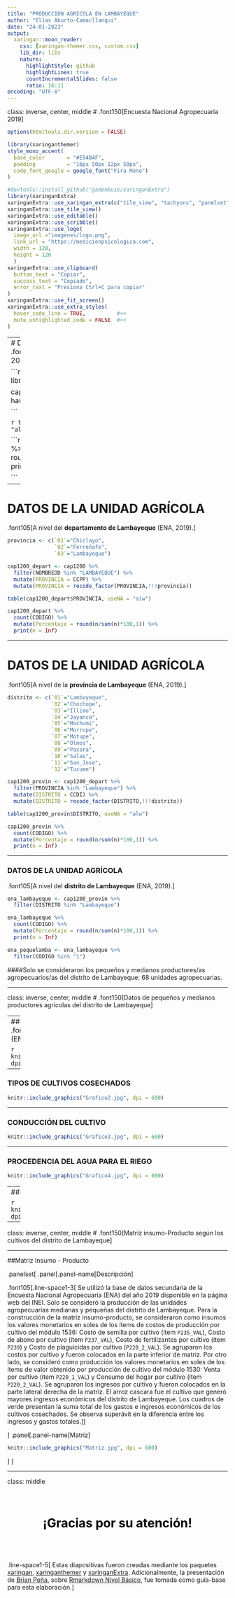---
title: "PRODUCCIÓN AGRÍCOLA EN LAMBAYEQUE"
author: "Elías Aburto-Camacllanqui"
date: "24-01-2023"
output:
  xaringan::moon_reader:
    css: [xaringan-themer.css, custom.css]
    lib_dir: libs
    nature:
      highlightStyle: github
      highlightLines: true
      countIncrementalSlides: false
      ratio: 16:11
encoding: "UTF-8"
---

class: inverse, center, middle
# .font150[Encuesta Nacional Agropecuaria 2019]


```{r setup, include=FALSE}
options(htmltools.dir.version = FALSE)
```

```{r xaringan-themer, warning=FALSE, include=FALSE}
library(xaringanthemer)
style_mono_accent(
  base_color       = "#E94B4F",
  padding          = "16px 50px 12px 50px",
  code_font_google = google_font("Fira Mono")
)
```

```{r xaringanExtra, echo=FALSE}
#devtools::install_github("gadenbuie/xaringanExtra")
library(xaringanExtra)
xaringanExtra::use_xaringan_extra(c("tile_view", "tachyons", "panelset"))
xaringanExtra::use_tile_view()
xaringanExtra::use_editable()
xaringanExtra::use_scribble()
xaringanExtra::use_logo(
  image_url ="imagenes/logo.png", 
  link_url = "https://medicionpsicologica.com",
  width = 120, 
  height = 120
  )
xaringanExtra::use_clipboard(
  button_text = "Copiar",
  success_text = "Copiado",
  error_text = "Presiona Ctrl+C para copiar"
)
xaringanExtra::use_fit_screen()
xaringanExtra::use_extra_styles(
  hover_code_line = TRUE,          #<<
  mute_unhighlighted_code = FALSE  #<<
)
```



---
# DATOS DE LA UNIDAD AGRÍCOLA
.font105[A nivel **nacional** (ENA, 2019).]


```{r, include=FALSE}
library(tidyverse)
library(patchwork)

cap1200 <- haven::read_sav("20_Cap1200.sav")

```




```{r echo=FALSE, out.width = "70%", message = FALSE, warning = FALSE}
table(cap1200$NOMBREDD, useNA = "alw")
```

```{r echo=FALSE, out.width = "70%", message = FALSE, warning = FALSE}
cap1200 %>% 
  count(CODIGO) %>%
  mutate(Porcentaje = round(n/sum(n)*100,1)) %>% 
  print(n = Inf)

```


---

# DATOS DE LA UNIDAD AGRÍCOLA
.font105[A nivel del **departamento de Lambayeque** (ENA, 2019).]


```{r, include=FALSE}
provincia <- c(`01`="Chiclayo",
               `02`="Ferreñafe",
               `03`="Lambayeque")

cap1200_depart <- cap1200 %>%
  filter(NOMBREDD %in% "LAMBAYEQUE") %>%
  mutate(PROVINCIA = CCPP) %>%
  mutate(PROVINCIA = recode_factor(PROVINCIA,!!!provincia))

```


```{r echo=FALSE, out.width = "70%", message = FALSE, warning = FALSE}
table(cap1200_depart$PROVINCIA, useNA = "alw")
```


```{r echo=FALSE, out.width = "70%", message = FALSE, warning = FALSE}
cap1200_depart %>% 
  count(CODIGO) %>%
  mutate(Porcentaje = round(n/sum(n)*100,1)) %>% 
  print(n = Inf)
```



---

# DATOS DE LA UNIDAD AGRÍCOLA
.font105[A nivel de la **provincia de Lambayeque** (ENA, 2019).]


```{r, include=FALSE}
distrito <- c(`01`="Lambayeque",
              `02`="Chochope",
              `03`="Illimo",
              `04`="Jayanca",
              `05`="Mochumi",
              `06`="Morrope",
              `07`="Motupe",
              `08`="Olmos",
              `09`="Pacora",
              `10`="Salas",
              `11`="San_Jose",
              `12`="Tucume")

cap1200_provin <- cap1200_depart %>%
  filter(PROVINCIA %in% "Lambayeque") %>%
  mutate(DISTRITO = CCDI) %>%
  mutate(DISTRITO = recode_factor(DISTRITO,!!!distrito))

```

```{r echo=FALSE, out.width = "70%", message = FALSE, warning = FALSE}
table(cap1200_provin$DISTRITO, useNA = "alw")
```


```{r echo=FALSE, out.width = "70%", message = FALSE, warning = FALSE}
cap1200_provin %>% 
  count(CODIGO) %>%
  mutate(Porcentaje = round(n/sum(n)*100,1)) %>% 
  print(n = Inf)
```


---

### DATOS DE LA UNIDAD AGRÍCOLA
.font105[A nivel del **distrito de Lambayeque** (ENA, 2019).]

```{r, include=FALSE}
ena_lambayeque <- cap1200_provin %>%
  filter(DISTRITO %in% "Lambayeque")

```



```{r echo=FALSE, out.width = "60%", message = FALSE, warning = FALSE}
ena_lambayeque %>% 
  count(CODIGO) %>%
  mutate(Porcentaje = round(n/sum(n)*100,1)) %>% 
  print(n = Inf)

```


```{r, include=FALSE}
ena_pequelamba <- ena_lambayeque %>%
  filter(CODIGO %in% "1")

```


####Solo se consideraron los pequeños y medianos productores/as agropecuarios/as del distrito de Lambayeque: 68 unidades agropecuarias.



---

class: inverse, center, middle
# .font150[Datos de pequeños y medianos productores agrícolas del distrito de Lambayeque]


---
### CULTIVOS COSECHADOS
.font105[durante los últimos 12 meses (ENA, 2019).] 


```{r, out.width = "70%", echo = FALSE}
knitr::include_graphics("Grafico1.jpg", dpi = 600)
```

---

### TIPOS DE CULTIVOS COSECHADOS

```{r, out.width = "70%", echo = FALSE}
knitr::include_graphics("Grafico2.jpg", dpi = 600)
```


---

### CONDUCCIÓN DEL CULTIVO


```{r, out.width = "70%", echo = FALSE}
knitr::include_graphics("Grafico3.jpg", dpi = 600)
```

---

### PROCEDENCIA DEL AGUA PARA EL RIEGO


```{r, out.width = "80%", echo = FALSE}
knitr::include_graphics("Grafico4.jpg", dpi = 600)
```




---
### SISTEMA DE RIEGO UTILIZADO



```{r, out.width = "70%", echo = FALSE}
knitr::include_graphics("Grafico5.jpg", dpi = 600)
```




---


class: inverse, center, middle
# .font150[Matriz insumo-Producto según los cultivos del distrito de Lambayeque]


---

##Matriz Insumo - Producto

.panelset[
.panel[.panel-name[Descripción]

.font105[.line-space1-3[
Se utilizó la base de datos secundaria de la Encuesta Nacional Agropecuaria (ENA) del año 2019 disponible en la página web del INEI. Solo se consideró la producción de las unidades agropecuarias medianas y pequeñas del distrito de Lambayeque. Para la construcción de la matriz insumo-producto, se consideraron como insumos los valores monetarios en soles de los ítems de costos de producción por cultivo del módulo 1536: Costo de semilla por cultivo (ítem `P235_VAL`), Costo de abono por cultivo (ítem `P237_VAL`), Costo de fertilizantes por cultivo (ítem `P239`) y Costo de plaguicidas por cultivo (`P220_2_VAL`). Se agruparon los costos por cultivo y fueron colocados en la parte inferior de matriz. Por otro lado, se consideró como producción los valores monetarios en soles de los ítems de valor obtenido por producción de cultivo del módulo 1530: Venta por cultivo (ítem `P220_1_VAL`) y Consumo del hogar por cultivo (ítem `P220_2_VAL`). Se agruparon los ingresos por cultivo y fueron colocados en la parte lateral derecha de la matriz. El arroz cascara fue el cultivo que generó mayores ingresos económicos del distrito de Lambayeque.  Los cuadros de verde presentan la suma total de los gastos e ingresos económicos de los cultivos cosechados. Se observa superávit en la diferencia entre los ingresos y gastos totales.
]]

]
.panel[.panel-name[Matriz]


```{r, out.width = "100%", echo = FALSE}
knitr::include_graphics("Matriz.jpg", dpi = 600)
```

]
]

---
class: middle

<br>
<center>
<h1>
<span style="color:black">¡Gracias por su atención!</span>
<h1>
</center>
<br>

.line-space1-5[
Estas diapositivas fueron creadas mediante los paquetes [xaringan](https://github.com/yihui/xaringan),  [xaringanthemer](https://github.com/gadenbuie/xaringanthemer/) y
[xaringanExtra](https://github.com/gadenbuie/xaringanExtra). Adicionalmente, la presentación de [Brian Peña](https://github.com/brianmsm), sobre [Rmarkdown Nivel Básico](https://github.com/brianmsm/rmakdown-basico), fue tomada como guía-base para esta elaboración.
]
